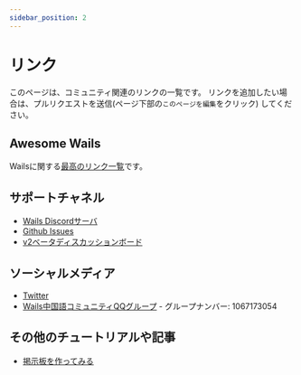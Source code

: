 ```yaml
---
sidebar_position: 2
---
```


# リンク

このページは、コミュニティ関連のリンクの一覧です。 リンクを追加したい場合は、プルリクエストを送信(ページ下部の`このページを編集`をクリック) してください。

## Awesome Wails

Wailsに関する[最高のリンク一覧](https://github.com/wailsapp/awesome-wails)です。

## サポートチャネル

- [Wails Discordサーバ](https://discord.gg/JDdSxwjhGf)
- [Github Issues](https://github.com/AlpineAIO/wails/issues)
- [v2ベータディスカッションボード](https://github.com/AlpineAIO/wails/discussions/828)

## ソーシャルメディア

- [Twitter](https://twitter.com/wailsapp)
- [Wails中国語コミュニティQQグループ](https://qm.qq.com/cgi-bin/qm/qr?k=PmIURne5hFGNd7QWzW5qd6FV-INEjNJv&jump_from=webapi) - グループナンバー: 1067173054

## その他のチュートリアルや記事

- [掲示板を作ってみる](https://blog.customct.com/building-bulletin-board)
